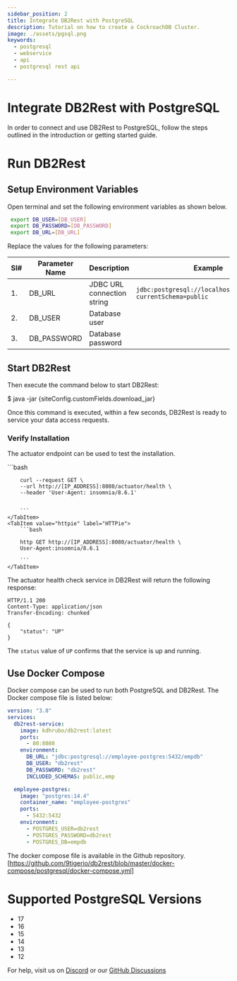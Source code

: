 ```yaml
---
sidebar_position: 2
title: Integrate DB2Rest with PostgreSQL
description: Tutorial on how to create a CockroachDB Cluster.
image: ./assets/pgsql.png
keywords:
  - postgresql
  - webservice
  - api
  - postgresql rest api

---
```



# Integrate DB2Rest with PostgreSQL

In order to connect and use DB2Rest to PostgreSQL, follow the steps outlined in the introduction or getting started guide.


# Run DB2Rest

## Setup Environment Variables

Open terminal and set the following environment variables as shown below.

```bash
 export DB_USER=[DB_USER]
 export DB_PASSWORD=[DB_PASSWORD]
 export DB_URL=[DB_URL]
````

Replace the values for the following parameters:

| Sl# | Parameter Name | Description                | Example                                                                                                                                |
|-----|----------------|----------------------------|----------------------------------------------------------------------------------------------------------------------------------------|
| 1.  | DB_URL         | JDBC URL connection string | `jdbc:postgresql://localhost:5432/sakila?currentSchema=public`                                                                         |
| 2.  | DB_USER        | Database user              |                                                                                                                                        |
| 3.  | DB_PASSWORD    | Database password          |                                                                                                                                        |


## Start DB2Rest

Then execute the command below to start DB2Rest:

<CodeBlock language="jsx">$ java -jar {siteConfig.customFields.download_jar}</CodeBlock>

Once this command is executed, within a few seconds, DB2Rest is ready to service your data access requests.

### Verify Installation

The actuator endpoint can be used to test the installation.



<Tabs>
    <TabItem value="cURL" label="cURL" default>
        ```bash

        curl --request GET \
        --url http://[IP_ADDRESS]:8080/actuator/health \
        --header 'User-Agent: insomnia/8.6.1'


        ```
    </TabItem>
    <TabItem value="httpie" label="HTTPie">
        ```bash

        http GET http://[IP_ADDRESS]:8080/actuator/health \
        User-Agent:insomnia/8.6.1

        ```
    </TabItem>

</Tabs>


The actuator health check service in DB2Rest will return the following response:


```http
HTTP/1.1 200
Content-Type: application/json
Transfer-Encoding: chunked

{
	"status": "UP"
}

```
The `status` value of `UP` confirms that the service is up and running.

## Use Docker Compose

Docker compose can be used to run both PostgreSQL and DB2Rest. The Docker compose file is listed below:

```yaml
version: "3.8"
services:
  db2rest-service:
    image: kdhrubo/db2rest:latest
    ports:
      - 80:8080
    environment:
      DB_URL: "jdbc:postgresql://employee-postgres:5432/empdb"
      DB_USER: "db2rest"
      DB_PASSWORD: "db2rest"
      INCLUDED_SCHEMAS: public,emp

  employee-postgres:
    image: "postgres:14.4"
    container_name: "employee-postgres"
    ports:
      - 5432:5432
    environment:
      - POSTGRES_USER=db2rest
      - POSTGRES_PASSWORD=db2rest
      - POSTGRES_DB=empdb

```

The docker compose file is available in the Github repository.
[https://github.com/9tigerio/db2rest/blob/master/docker-compose/postgresql/docker-compose.yml]

# Supported PostgreSQL Versions

 - 17
 - 16
 - 15
 - 14
 - 13
 - 12

For help, visit us on [Discord](https://discord.gg/kqeDatPGwU) or our [GitHub Discussions](https://github.com/9tigerio/db2rest/discussions)
